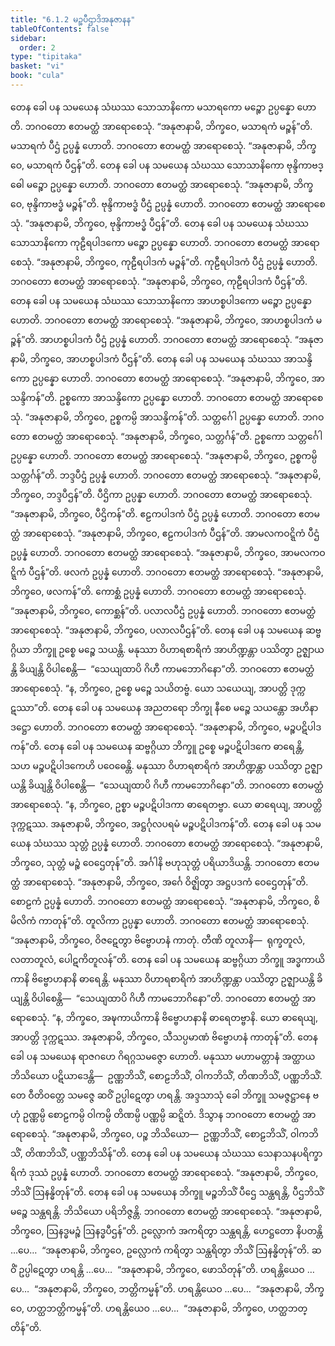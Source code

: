```yaml
---
title: "6.1.2 မဉ္စပီဌာဒိအနုဇာနန"
tableOfContents: false
sidebar:
  order: 2
type: "tipitaka"
basket: "vi"
book: "cula"
---
```



<DynamicBreadcrumb />

<Division number="297" book="cula" e="ch" v="4" p="293">

<Paragraph number="1274" book="cula">
တေန ခေါ ပန သမယေန သံဃဿ သောသာနိကော မသာရကော မဉ္စော ဥပ္ပန္နော ဟောတိ. ဘဂဝတော ဧတမတ္ထံ အာရောစေသုံ. “အနုဇာနာမိ, ဘိက္ခဝေ, မသာရကံ မဉ္စန်”တိ. မသာရကံ ပီဌံ ဥပ္ပန္နံ ဟောတိ. ဘဂဝတော ဧတမတ္ထံ အာရောစေသုံ. “အနုဇာနာမိ, ဘိက္ခဝေ, မသာရကံ ပီဌန်”တိ.
</Paragraph>

<Paragraph number="1275" book="cula">
တေန ခေါ ပန သမယေန သံဃဿ သောသာနိကော ဗုန္ဒိကာဗဒ္ဓေါ မဉ္စော ဥပ္ပန္နော ဟောတိ. ဘဂဝတော ဧတမတ္ထံ အာရောစေသုံ. “အနုဇာနာမိ, ဘိက္ခဝေ, ဗုန္ဒိကာဗဒ္ဓံ မဉ္စန်”တိ. ဗုန္ဒိကာဗဒ္ဓံ ပီဌံ ဥပ္ပန္နံ ဟောတိ. ဘဂဝတော ဧတမတ္ထံ အာရောစေသုံ. “အနုဇာနာမိ, ဘိက္ခဝေ, ဗုန္ဒိကာဗဒ္ဓံ ပီဌန်”တိ.
</Paragraph>

<Paragraph number="1276" book="cula">
တေန ခေါ ပန သမယေန သံဃဿ သောသာနိကော ကုဠီရပါဒကော မဉ္စော ဥပ္ပန္နော ဟောတိ. ဘဂဝတော ဧတမတ္ထံ အာရောစေသုံ. “အနုဇာနာမိ, ဘိက္ခဝေ, ကုဠီရပါဒကံ မဉ္စန်”တိ. ကုဠီရပါဒကံ ပီဌံ ဥပ္ပန္နံ ဟောတိ. ဘဂဝတော ဧတမတ္ထံ အာရောစေသုံ. “အနုဇာနာမိ, ဘိက္ခဝေ, ကုဠီရပါဒကံ ပီဌန်”တိ.
</Paragraph>

<Paragraph number="1277" book="cula">
တေန ခေါ ပန သမယေန သံဃဿ သောသာနိကော အာဟစ္စပါဒကော မဉ္စော ဥပ္ပန္နော ဟောတိ. ဘဂဝတော ဧတမတ္ထံ အာရောစေသုံ. “အနုဇာနာမိ, ဘိက္ခဝေ, အာဟစ္စပါဒကံ မဉ္စန်”တိ. အာဟစ္စပါဒကံ ပီဌံ ဥပ္ပန္နံ ဟောတိ. ဘဂဝတော ဧတမတ္ထံ အာရောစေသုံ. “အနုဇာနာမိ, ဘိက္ခဝေ, အာဟစ္စပါဒကံ ပီဌန်”တိ.
</Paragraph>

<Paragraph number="1278" book="cula">
တေန ခေါ ပန သမယေန သံဃဿ အာသန္ဒိကော ဥပ္ပန္နော ဟောတိ. ဘဂဝတော ဧတမတ္ထံ အာရောစေသုံ. “အနုဇာနာမိ, ဘိက္ခဝေ, အာသန္ဒိကန်”တိ. ဥစ္စကော အာသန္ဒိကော ဥပ္ပန္နော ဟောတိ. ဘဂဝတော ဧတမတ္ထံ အာရောစေသုံ. “အနုဇာနာမိ, ဘိက္ခဝေ, ဥစ္စကမ္ပိ အာသန္ဒိကန်”တိ. သတ္တင်္ဂေါ ဥပ္ပန္နော ဟောတိ. ဘဂဝတော ဧတမတ္ထံ အာရောစေသုံ. “အနုဇာနာမိ, ဘိက္ခဝေ, သတ္တင်္ဂန်”တိ. ဥစ္စကော သတ္တင်္ဂေါ ဥပ္ပန္နော ဟောတိ. ဘဂဝတော ဧတမတ္ထံ အာရောစေသုံ. “အနုဇာနာမိ, ဘိက္ခဝေ, ဥစ္စကမ္ပိ သတ္တင်္ဂန်”တိ. ဘဒ္ဒပီဌံ ဥပ္ပန္နံ ဟောတိ. ဘဂဝတော ဧတမတ္ထံ အာရောစေသုံ. “အနုဇာနာမိ, ဘိက္ခဝေ, ဘဒ္ဒပီဌန်”တိ. ပီဌိကာ ဥပ္ပန္နာ ဟောတိ. ဘဂဝတော ဧတမတ္ထံ အာရောစေသုံ. “အနုဇာနာမိ, ဘိက္ခဝေ, ပီဌိကန်”တိ. ဧဠကပါဒကံ ပီဌံ ဥပ္ပန္နံ ဟောတိ. ဘဂဝတော ဧတမတ္ထံ အာရောစေသုံ. “အနုဇာနာမိ, ဘိက္ခဝေ, ဧဠကပါဒကံ ပီဌန်”တိ. အာမလကဝဋ္ဋိကံ ပီဌံ ဥပ္ပန္နံ ဟောတိ. ဘဂဝတော ဧတမတ္ထံ အာရောစေသုံ. “အနုဇာနာမိ, ဘိက္ခဝေ, အာမလကဝဋ္ဋိကံ ပီဌန်”တိ. ဖလကံ ဥပ္ပန္နံ ဟောတိ. ဘဂဝတော ဧတမတ္ထံ အာရောစေသုံ. “အနုဇာနာမိ, ဘိက္ခဝေ, ဖလကန်”တိ. ကောစ္ဆံ ဥပ္ပန္နံ ဟောတိ. ဘဂဝတော ဧတမတ္ထံ အာရောစေသုံ. “အနုဇာနာမိ, ဘိက္ခဝေ, ကောစ္ဆန်”တိ. ပလာလပီဌံ ဥပ္ပန္နံ ဟောတိ. ဘဂဝတော ဧတမတ္ထံ အာရောစေသုံ. “အနုဇာနာမိ, ဘိက္ခဝေ, ပလာလပီဌန်”တိ.
</Paragraph>

<Paragraph number="1279" book="cula">
တေန ခေါ ပန သမယေန ဆဗ္ဗဂ္ဂိယာ ဘိက္ခူ ဥစ္စေ မဉ္စေ သယန္တိ. မနုဿာ ဝိဟာရစာရိကံ အာဟိဏ္ဍန္တာ ပဿိတွာ ဥဇ္ဈာယန္တိ ခိယျန္တိ ဝိပါစေန္တိ—  “သေယျထာပိ ဂိဟီ ကာမဘောဂိနော”တိ. ဘဂဝတော ဧတမတ္ထံ အာရောစေသုံ. “န, ဘိက္ခဝေ, ဥစ္စေ မဉ္စေ သယိတဗ္ဗံ. ယော သယေယျ, အာပတ္တိ ဒုက္ကဋဿာ”တိ.
</Paragraph>

<Paragraph number="1280" book="cula">
တေန ခေါ ပန သမယေန အညတရော ဘိက္ခု နီစေ မဉ္စေ သယန္တော အဟိနာ ဒဋ္ဌော ဟောတိ. ဘဂဝတော ဧတမတ္ထံ အာရောစေသုံ. “အနုဇာနာမိ, ဘိက္ခဝေ, မဉ္စပဋိပါဒကန်”တိ.
</Paragraph>

<Paragraph number="1281" book="cula">
တေန ခေါ ပန သမယေန ဆဗ္ဗဂ္ဂိယာ ဘိက္ခူ ဥစ္စေ မဉ္စပဋိပါဒကေ ဓာရေန္တိ, သဟ မဉ္စပဋိပါဒကေဟိ ပဝေဓေန္တိ. မနုဿာ ဝိဟာရစာရိကံ အာဟိဏ္ဍန္တာ ပဿိတွာ ဥဇ္ဈာယန္တိ ခိယျန္တိ ဝိပါစေန္တိ—  “သေယျထာပိ ဂိဟီ ကာမဘောဂိနော”တိ. ဘဂဝတော ဧတမတ္ထံ အာရောစေသုံ. “န, ဘိက္ခဝေ, ဥစ္စာ မဉ္စပဋိပါဒကာ ဓာရေတဗ္ဗာ. ယော ဓာရေယျ, အာပတ္တိ ဒုက္ကဋဿ. အနုဇာနာမိ, ဘိက္ခဝေ, အဋ္ဌင်္ဂုလပရမံ မဉ္စပဋိပါဒကန်”တိ.
</Paragraph>

<Paragraph number="1282" book="cula">
တေန ခေါ ပန သမယေန သံဃဿ သုတ္တံ ဥပ္ပန္နံ ဟောတိ. ဘဂဝတော ဧတမတ္ထံ အာရောစေသုံ. “အနုဇာနာမိ, ဘိက္ခဝေ, သုတ္တံ မဉ္စံ ဝေဌေတုန်”တိ. အင်္ဂါနိ ဗဟုသုတ္တံ ပရိယာဒိယန္တိ. ဘဂဝတော ဧတမတ္ထံ အာရောစေသုံ. “အနုဇာနာမိ, ဘိက္ခဝေ, အင်္ဂေ ဝိဇ္ဈိတွာ အဋ္ဌပဒကံ ဝေဌေတုန်”တိ. စောဠကံ ဥပ္ပန္နံ ဟောတိ. ဘဂဝတော ဧတမတ္ထံ အာရောစေသုံ. “အနုဇာနာမိ, ဘိက္ခဝေ, စိမိလိကံ ကာတုန်”တိ. တူလိကာ ဥပ္ပန္နာ ဟောတိ. ဘဂဝတော ဧတမတ္ထံ အာရောစေသုံ. “အနုဇာနာမိ, ဘိက္ခဝေ, ဝိဇဋေတွာ ဗိဗ္ဗောဟနံ ကာတုံ. တီဏိ တူလာနိ—  ရုက္ခတူလံ, လတာတူလံ, ပေါဋကိတူလန်”တိ.
</Paragraph>

<Paragraph number="1283" book="cula">
တေန ခေါ ပန သမယေန ဆဗ္ဗဂ္ဂိယာ ဘိက္ခူ အဒ္ဓကာယိကာနိ ဗိဗ္ဗောဟနာနိ ဓာရေန္တိ. မနုဿာ ဝိဟာရစာရိကံ အာဟိဏ္ဍန္တာ ပဿိတွာ ဥဇ္ဈာယန္တိ ခိယျန္တိ ဝိပါစေန္တိ—  “သေယျထာပိ ဂိဟီ ကာမဘောဂိနော”တိ. ဘဂဝတော ဧတမတ္ထံ အာရောစေသုံ. “န, ဘိက္ခဝေ, အဍ္ဎကာယိကာနိ ဗိဗ္ဗောဟနာနိ ဓာရေတဗ္ဗာနိ. ယော ဓာရေယျ, အာပတ္တိ ဒုက္ကဋဿ. အနုဇာနာမိ, ဘိက္ခဝေ, သီသပ္ပမာဏံ ဗိဗ္ဗောဟနံ ကာတုန်”တိ.
</Paragraph>

<Paragraph number="1284" book="cula">
တေန ခေါ ပန သမယေန ရာဇဂဟေ ဂိရဂ္ဂသမဇ္ဇော ဟောတိ. မနုဿာ မဟာမတ္တာနံ အတ္ထာယ ဘိသိယော ပဋိယာဒေန္တိ—  ဥဏ္ဏဘိသိံ, စောဠဘိသိံ, ဝါကဘိသိံ, တိဏဘိသိံ, ပဏ္ဏဘိသိံ. တေ ဝီတိဝတ္တေ သမဇ္ဇေ ဆဝိံ ဥပ္ပါဋေတွာ ဟရန္တိ. အဒ္ဒသာသုံ ခေါ ဘိက္ခူ သမဇ္ဇဋ္ဌာနေ ဗဟုံ ဥဏ္ဏမ္ပိ စောဠကမ္ပိ ဝါကမ္ပိ တိဏမ္ပိ ပဏ္ဏမ္ပိ ဆဋ္ဋိတံ. ဒိသွာန ဘဂဝတော ဧတမတ္ထံ အာရောစေသုံ. “အနုဇာနာမိ, ဘိက္ခဝေ, ပဉ္စ ဘိသိယော—  ဥဏ္ဏဘိသိံ, စောဠဘိသိံ, ဝါကဘိသိံ, တိဏဘိသိံ, ပဏ္ဏဘိသိန်”တိ.
</Paragraph>

<Paragraph number="1285" book="cula">
တေန ခေါ ပန သမယေန သံဃဿ သေနာသနပရိက္ခာရိကံ ဒုဿံ ဥပ္ပန္နံ ဟောတိ. ဘဂဝတော ဧတမတ္ထံ အာရောစေသုံ. “အနုဇာနာမိ, ဘိက္ခဝေ, ဘိသိံ ဩနန္ဓိတုန်”တိ.
</Paragraph>

<Paragraph number="1286" book="cula">
တေန ခေါ ပန သမယေန ဘိက္ခူ မဉ္စဘိသိံ ပီဌေ သန္ထရန္တိ, ပီဌဘိသိံ မဉ္စေ သန္ထရန္တိ. ဘိသိယော ပရိဘိဇ္ဇန္တိ. ဘဂဝတော ဧတမတ္ထံ အာရောစေသုံ. “အနုဇာနာမိ, ဘိက္ခဝေ, ဩနဒ္ဓမဉ္စံ ဩနဒ္ဓပီဌန်”တိ. ဥလ္လောကံ အကရိတွာ သန္ထရန္တိ, ဟေဋ္ဌတော နိပတန္တိ …ပေ…  “အနုဇာနာမိ, ဘိက္ခဝေ, ဥလ္လောကံ ကရိတွာ သန္ထရိတွာ ဘိသိံ ဩနန္ဓိတုန်”တိ. ဆဝိံ ဥပ္ပါဋေတွာ ဟရန္တိ …ပေ…  “အနုဇာနာမိ, ဘိက္ခဝေ, ဖောသိတုန်”တိ. ဟရန္တိယေဝ …ပေ…  “အနုဇာနာမိ, ဘိက္ခဝေ, ဘတ္တိကမ္မန်”တိ. ဟရန္တိယေဝ …ပေ…  “အနုဇာနာမိ, ဘိက္ခဝေ, ဟတ္ထဘတ္တိကမ္မန်”တိ. ဟရန္တိယေဝ …ပေ…  “အနုဇာနာမိ, ဘိက္ခဝေ, ဟတ္ထဘတ္တိန်”တိ.
</Paragraph>
</Division>